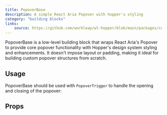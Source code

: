 ```yaml
---
title: PopoverBase
description: A simple React Aria Popover with hopper's styling
category: "building blocks"
links:
    source: https://github.com/workleap/wl-hopper/blob/main/packages/components/src/overlays/popover/src/PopoverBase.tsx
---
```


PopoverBase is a low-level building block that wraps React Aria's Popover to provide core popover functionality with Hopper's design system styling and enhancements.
It doesn't impose layout or padding, making it ideal for building custom popover structures from scratch.

## Usage

PopoverBase should be used with `PopoverTrigger` to handle the opening and closing of the popover:

<Example src="overlays/popover/docs/popover-base/preview" isOpen />

## Props

<PropTable component="PopoverBase" />
